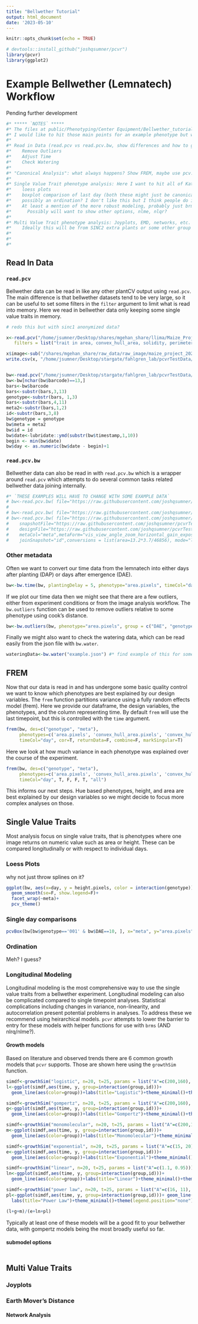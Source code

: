 ```yaml
---
title: "Bellwether Tutorial"
output: html_document
date: '2023-05-10'
---
```


```r
knitr::opts_chunk$set(echo = TRUE)
```

```r
# devtools::install_github("joshqsumner/pcvr")
library(pcvr)
library(ggplot2)
```


# Example Bellwether (Lemnatech) Workflow

Pending further development

```r
#* ***** `NOTES` ***** 
#* The files at public/Phenotyping/Center Equipment/Bellwether_tutorial/3_data_analysis_files/*.Rmd outline analysis for an individual phenotype each, in a veeery long format.
#* I would like to hit those main points for an example phenotype but with a few other additions. Below I am making an outline.
#* 
#* Read in Data (read.pcv vs read.pcv.bw, show differences and how to get to the same place with both?)
#*    Remove Outliers
#*    Adjust Time
#*    Check Watering
#* 
#* "Canonical Analysis": what always happens? Show FREM, maybe use pcv.box.
#* 
#* Single Value Trait phenotype analysis: Here I want to hit all of Katie's stuff, but more elegantly ideally.
#*    loess plots
#*    boxplot comparison of last day (both these might just be canonical? Might change canon to only be SV traits FREM)
#*    possibly an ordination? I don't like this but I think people do it a lot.
#*    At least a mention of the more robust modeling, probably just brms helpers then loading example data. 
#*      Possibly will want to show other options, nlme, nlqr?
#* 
#* Multi Value Trait phenotype analysis: Joyplots, EMD, networks, etc.
#*    Ideally this will be from SINC2 extra plants or some other group that has actual color differences
#* 
#* 
#* 
```

## Read In Data

### `read.pcv`

Bellwether data can be read in like any other plantCV output using `read.pcv`. The main difference is that bellwether datasets tend to be very large, so it can be useful to set some filters in the `filter` argument to limit what is read into memory. Here we read in bellwether data only keeping some single value traits in memory.



```r
# redo this but with sinc1 anonymized data?

x<-read.pcv("/home/jsumner/Desktop/shares/mgehan_share/llima/Maize_Project_2022/nir_maize_first_exp_results.csv",
   filters = list("trait in area, convex_hull_area, solidity, perimeter, width, height, longest_path, convex_hull_vertices, ellipse_major_axis, ellipse_minor_axis, ellipse_angle, ellipse_eccentricity, hue_circular_mean, hue_circular_std, hue_median", "sample in default"))

x$image<-sub("/shares/mgehan_share/raw_data/raw_image/maize_project_2022/MG001_E_060722_corrected/", "",x$image)
write.csv(x, "/home/jsumner/Desktop/stargate/fahlgren_lab/pcvrTestData/bw_example.csv", row.names=F)


bw<-read.pcv("/home/jsumner/Desktop/stargate/fahlgren_lab/pcvrTestData/bw_example.csv", "long")
bw<-bw[nchar(bw$barcode)==13,]
bars<-bw$barcode
bars<-substr(bars,3,13)
genotype<-substr(bars, 1,3)
bars<-substr(bars,4,11)
meta2<-substr(bars,1,2)
id<-substr(bars,3,8)
bw$genotype = genotype
bw$meta = meta2
bw$id = id
bw$date<-lubridate::ymd(substr(bw$timestamp,1,10))
begin <- min(bw$date)
bw$day <- as.numeric(bw$date - begin)+1

```

### `read.pcv.bw`

Bellwether data can also be read in with `read.pcv.bw` which is a wrapper around `read.pcv` which attempts to do several common tasks related bellwether data joining internally. 

```r
#* `THESE EXAMPLES WILL HAVE TO CHANGE WITH SOME EXAMPLE DATA`
# bw<-read.pcv.bw( file="https://raw.githubusercontent.com/joshqsumner/pcvrTestData/main/bwTestPhenos.csv",metaCol=NULL, mode="long")
# 
# bw<-read.pcv.bw( file="https://raw.githubusercontent.com/joshqsumner/pcvrTestData/main/bwTestPhenos.csv",metaCol="meta", metaForm="vis_view_angle_zoom_horizontal_gain_exposure_v_new_n_rep", joinSnapshot = "id", mode="long")
# bw<-read.pcv.bw( file="https://raw.githubusercontent.com/joshqsumner/pcvrTestData/main/bwTestPhenos.csv",
#    snapshotFile="https://raw.githubusercontent.com/joshqsumner/pcvrTestData/main/bwTestSnapshot.csv",
#    designFile="https://raw.githubusercontent.com/joshqsumner/pcvrTestData/main/bwTestDesign.csv",
#    metaCol="meta",metaForm="vis_view_angle_zoom_horizontal_gain_exposure_v_new_n_rep",
#    joinSnapshot="id",conversions = list(area=13.2*3.7/46856), mode="long" )
```


### Other metadata

Often we want to convert our time data from the lemnatech into either days after planting (DAP) or days after emergence (DAE). 

```r
bw<-bw.time(bw, plantingDelay = 5, phenotype="area.pixels", timeCol="day", group=c("barcode", "rotation"), plot=F)
```

If we plot our time data then we might see that there are a few outliers, either from experiment conditions or from the image analysis workflow. The `bw.outliers` function can be used to remove outliers relative to some phenotype using cook's distance.

```r
bw<-bw.outliers(bw, phenotype="area.pixels", group = c("DAE", "genotype"), plotgroup = c("barcode", "rotation"))
```

Finally we might also want to check the watering data, which can be read easily from the json file with `bw.water`.

```r
wateringData<-bw.water("example.json") #* find example of this for something
```



## FREM

Now that our data is read in and has undergone some basic quality control we want to know which phenotypes are best explained by our design variables. The `frem` function partitions variance using a fully random effects model (frem). Here we provide our dataframe, the design variables, the phenotypes, and the column representing time. By default `frem` will use the last timepoint, but this is controlled with the `time` argument.

```r
frem(bw, des=c("genotype", "meta"),
     phenotypes=c('area.pixels', 'convex_hull_area.pixels', 'convex_hull_vertices', 'ellipse_angle.degrees', 'ellipse_eccentricity', 'ellipse_major_axis.pixels', 'ellipse_minor_axis.pixels', 'height.pixels', 'hue_circular_mean.degrees', 'hue_circular_std.degrees', 'hue_median.degrees', 'longest_path.pixels', 'perimeter.pixels', 'solidity', 'width.pixels'),
     timeCol="day", cor=T, returnData=F, combine=F, markSingular=T)
```

Here we look at how much variance in each phenotype was explained over the course of the experiment.

```r
frem(bw, des=c("genotype", "meta"),
     phenotypes=c('area.pixels', 'convex_hull_area.pixels', 'convex_hull_vertices', 'ellipse_angle.degrees', 'ellipse_eccentricity', 'ellipse_major_axis.pixels', 'ellipse_minor_axis.pixels', 'height.pixels', 'hue_circular_mean.degrees', 'hue_circular_std.degrees', 'hue_median.degrees', 'longest_path.pixels', 'perimeter.pixels', 'solidity', 'width.pixels'),
     timeCol="day", T, F, F, T, "all")
```

This informs our next steps. Hue based phenotypes, height, and area are best explained by our design variables so we might decide to focus more complex analyses on those.

## Single Value Traits

Most analysis focus on single value traits, that is phenotypes where one image returns on numeric value such as area or height. These can be compared longitudinally or with respect to individual days.

### Loess Plots

why not just throw splines on it?

```r
ggplot(bw, aes(x=day, y = height.pixels, color = interaction(genotype)))+
  geom_smooth(se=F, show.legend=F)+
  facet_wrap(~meta)+
  pcv_theme()
```


### Single day comparisons

```r
pcvBox(bw[bw$genotype=='001' & bw$DAE==10, ], x="meta", y="area.pixels", compare="AA")
```



### Ordination

Meh? I guess? 

### Longitudinal Modeling

Longitudinal modeling is the most comprehensive way to use the single value traits from a bellwether experiment. Longitudinal modeling can also be complicated compared to single timepoint analyses. Statistical complications including changes in variance, non-linearity, and autocorrelation present potential problems in analyses. To address these we recommend using heirarchical models. `pcvr` attempts to lower the barrier to entry for these models with helper functions for use with `brms` (AND nlrq/nlme?).

#### Growth models

Based on literature and observed trends there are 6 common growth models that `pcvr` supports. Those are shown here using the `growthSim` function.

```r
simdf<-growthSim("logistic", n=20, t=25, params = list("A"=c(200,160), "B"=c(13, 11), "C"=c(3, 3.5)))
l<-ggplot(simdf,aes(time, y, group=interaction(group,id)))+
  geom_line(aes(color=group))+labs(title="Logistic")+theme_minimal()+theme(legend.position="none")

simdf<-growthSim("gompertz", n=20, t=25, params = list("A"=c(200,160), "B"=c(13, 11), "C"=c(0.2, 0.25)))
g<-ggplot(simdf,aes(time, y, group=interaction(group,id)))+
  geom_line(aes(color=group))+labs(title="Gompertz")+theme_minimal()+theme(legend.position="none")

simdf<-growthSim("monomolecular", n=20, t=25, params = list("A"=c(200,160), "B"=c(0.08, 0.1)))
m<-ggplot(simdf,aes(time, y, group=interaction(group,id)))+
  geom_line(aes(color=group))+labs(title="Monomolecular")+theme_minimal()+theme(legend.position="none")

simdf<-growthSim("exponential", n=20, t=25, params = list("A"=c(15, 20), "B"=c(0.095, 0.095)))
e<-ggplot(simdf,aes(time, y, group=interaction(group,id)))+
  geom_line(aes(color=group))+labs(title="Exponential")+theme_minimal()+theme(legend.position="none")

simdf<-growthSim("linear", n=20, t=25, params = list("A"=c(1.1, 0.95)))
ln<-ggplot(simdf,aes(time, y, group=interaction(group,id)))+
  geom_line(aes(color=group))+labs(title="Linear")+theme_minimal()+theme(legend.position="none")

simdf<-growthSim("power law", n=20, t=25, params = list("A"=c(16, 11), "B"=c(0.75, 0.7)))
pl<-ggplot(simdf,aes(time, y, group=interaction(group,id)))+ geom_line(aes(color=group))+
  labs(title="Power Law")+theme_minimal()+theme(legend.position="none")

(l+g+m)/(e+ln+pl)

```

Typically at least one of these models will be a good fit to your bellwether data, with gompertz models being the most broadly useful so far.


#### submodel options



#### 

```r

```




## Multi Value Traits

### Joyplots

### Earth Mover's Distance

#### Network Analysis









